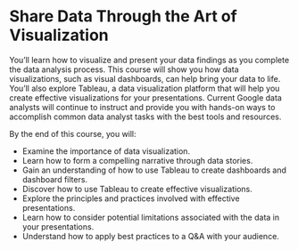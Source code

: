 # Share Data Through the Art of Visualization

You’ll learn how to visualize and present your data findings as you complete the data analysis process. This course will show you how data visualizations, such as visual dashboards, can help bring your data to life. You’ll also explore Tableau, a data visualization platform that will help you create effective visualizations for your presentations. Current Google data analysts will continue to instruct and provide you with hands-on ways to accomplish common data analyst tasks with the best tools and resources.

By the end of this course, you will:

 - Examine the importance of data visualization.
 - Learn how to form a compelling narrative through data stories.
 - Gain an understanding of how to use Tableau to create dashboards and dashboard filters.
 - Discover how to use Tableau to create effective visualizations. 
 - Explore the principles and practices involved with effective presentations.
 - Learn how to consider potential limitations associated with the data in your presentations.
 - Understand how to apply best practices to a Q&A with your audience.